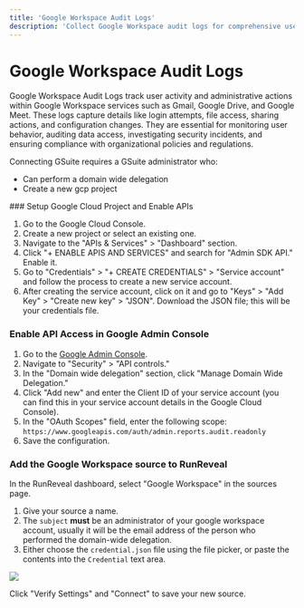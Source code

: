 ```yaml
---
title: 'Google Workspace Audit Logs'
description: 'Collect Google Workspace audit logs for comprehensive user activity monitoring. Track Gmail, Drive, and Meet usage for security compliance and incident investigation.'
---
```



# Google Workspace Audit Logs

Google Workspace Audit Logs track user activity and administrative actions within Google Workspace services such as Gmail, Google Drive, and Google Meet. These logs capture details like login attempts, file access, sharing actions, and configuration changes. They are essential for monitoring user behavior, auditing data access, investigating security incidents, and ensuring compliance with organizational policies and regulations.

<Callout type='info'>
Connecting GSuite requires a GSuite administrator who:

* Can perform a domain wide delegation
* Create a new gcp project
</Callout>

<Steps>
### Setup Google Cloud Project and Enable APIs

1. Go to the Google Cloud Console.
2. Create a new project or select an existing one.
3. Navigate to the "APIs & Services" > "Dashboard" section.
4. Click "+ ENABLE APIS AND SERVICES" and search for "Admin SDK API." Enable it.
5. Go to "Credentials" > "+ CREATE CREDENTIALS" > "Service account" and follow the process to create a new service account.
6. After creating the service account, click on it and go to "Keys" > "Add Key" > "Create new key" > "JSON". Download the JSON file; this will be your credentials file.

### Enable API Access in Google Admin Console

1. Go to the [Google Admin Console](https://admin.google.com/).
2. Navigate to "Security" > "API controls."
3. In the "Domain wide delegation" section, click "Manage Domain Wide Delegation."
4. Click "Add new" and enter the Client ID of your service account (you can find this in your service account details in the Google Cloud Console).
5. In the "OAuth Scopes" field, enter the following scope: `https://www.googleapis.com/auth/admin.reports.audit.readonly`
6. Save the configuration.

### Add the Google Workspace source to RunReveal

In the RunReveal dashboard, select "Google Workspace" in the sources page.

1. Give your source a name.
2. The `subject` **must** be an administrator of your google workspace account, usually it will be the email address of the person who performed the domain-wide delegation.
3. Either choose the `credential.json` file using the file picker, or paste the contents into the `Credential` text area.

<img src="/google-workspace-logs-1.png"/>

Click "Verify Settings" and "Connect" to save your new source.

</Steps>